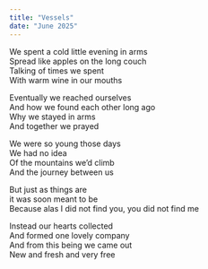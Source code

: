 ```yaml
---
title: "Vessels"
date: "June 2025"
---
```


We spent a cold little evening in arms<br/>
Spread like apples on the long couch<br/>
Talking of times we spent<br/>
With warm wine in our mouths<br/>

Eventually we reached ourselves<br/>
And how we found each other long ago<br/>
Why we stayed in arms<br/>
And together we prayed<br/>

We were so young those days<br/>
We had no idea<br/>
Of the mountains we’d climb<br/>
And the journey between us<br/>

But just as things are<br/>
it was soon meant to be<br/>
Because alas I did not find you,
you did not find me<br/>

Instead our hearts collected<br/>
And formed one lovely company<br/>
And from this being we came out<br/>
New and fresh and very free<br/>
